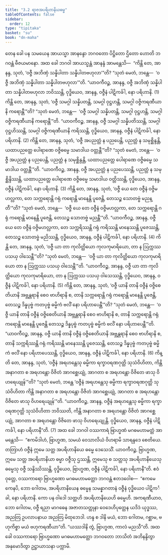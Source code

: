 ```yaml
---
title: "3.2 ရာဇအပရိဟာနိယဓမ္မ"
tableOfContents: false
sidebar:
  order: 12
type: "tipitaka"
basket: "su"
book: "dn-maha"
---
```



<DynamicBreadcrumb />

<Division number="134" book="dn-maha">

<Paragraph number="245" book="dn-maha">
တေန ခေါ ပန သမယေန အာယသ္မာ အာနန္ဒော ဘဂဝတော ပိဋ္ဌိတော ဌိတော ဟောတိ ဘဂဝန္တံ ဗီဇယမာနော. အထ ခေါ ဘဂဝါ အာယသ္မန္တံ အာနန္ဒံ အာမန္တေသိ—  “ကိန္တိ တေ, အာနန္ဒ, သုတံ, ‘ဝဇ္ဇီ အဘိဏှံ သန္နိပါတာ သန္နိပါတဗဟုလာ’”တိ? “သုတံ မေတံ, ဘန္တေ—  ‘ဝဇ္ဇီ အဘိဏှံ သန္နိပါတာ သန္နိပါတဗဟုလာ’”တိ. “ယာဝကီဝဉ္စ, အာနန္ဒ, ဝဇ္ဇီ အဘိဏှံ သန္နိပါတာ သန္နိပါတဗဟုလာ ဘဝိဿန္တိ, ဝုဒ္ဓိယေဝ, အာနန္ဒ, ဝဇ္ဇီနံ ပါဋိကင်္ခါ, နော ပရိဟာနိ. (1)
</Paragraph>

<Paragraph number="246" book="dn-maha">
ကိန္တိ တေ, အာနန္ဒ, သုတံ, ‘ဝဇ္ဇီ သမဂ္ဂါ သန္နိပတန္တိ, သမဂ္ဂါ ဝုဋ္ဌဟန္တိ, သမဂ္ဂါ ဝဇ္ဇိကရဏီယာနိ ကရောန္တီ’”တိ? “သုတံ မေတံ, ဘန္တေ—  ‘ဝဇ္ဇီ သမဂ္ဂါ သန္နိပတန္တိ, သမဂ္ဂါ ဝုဋ္ဌဟန္တိ, သမဂ္ဂါ ဝဇ္ဇိကရဏီယာနိ ကရောန္တီ’”တိ. “ယာဝကီဝဉ္စ, အာနန္ဒ, ဝဇ္ဇီ သမဂ္ဂါ သန္နိပတိဿန္တိ, သမဂ္ဂါ ဝုဋ္ဌဟိဿန္တိ, သမဂ္ဂါ ဝဇ္ဇိကရဏီယာနိ ကရိဿန္တိ, ဝုဒ္ဓိယေဝ, အာနန္ဒ, ဝဇ္ဇီနံ ပါဋိကင်္ခါ, နော ပရိဟာနိ. (2)
</Paragraph>

<Paragraph number="247" book="dn-maha">
ကိန္တိ တေ, အာနန္ဒ, သုတံ, ‘ဝဇ္ဇီ အပညတ္တံ န ပညပေန္တိ, ပညတ္တံ န သမုစ္ဆိန္ဒန္တိ, ယထာပညတ္တေ ပေါရာဏေ ဝဇ္ဇိဓမ္မေ သမာဒါယ ဝတ္တန္တီ’”တိ? “သုတံ မေတံ, ဘန္တေ—  ‘ဝဇ္ဇီ အပညတ္တံ န ပညပေန္တိ, ပညတ္တံ န သမုစ္ဆိန္ဒန္တိ, ယထာပညတ္တေ ပေါရာဏေ ဝဇ္ဇိဓမ္မေ သမာဒါယ ဝတ္တန္တီ’”တိ. “ယာဝကီဝဉ္စ, အာနန္ဒ, ဝဇ္ဇီ အပညတ္တံ န ပညပေဿန္တိ, ပညတ္တံ န သမုစ္ဆိန္ဒိဿန္တိ, ယထာပညတ္တေ ပေါရာဏေ ဝဇ္ဇိဓမ္မေ သမာဒါယ ဝတ္တိဿန္တိ, ဝုဒ္ဓိယေဝ, အာနန္ဒ, ဝဇ္ဇီနံ ပါဋိကင်္ခါ, နော ပရိဟာနိ. (3)
</Paragraph>

<Paragraph number="248" book="dn-maha">
ကိန္တိ တေ, အာနန္ဒ, သုတံ, ‘ဝဇ္ဇီ ယေ တေ ဝဇ္ဇီနံ ဝဇ္ဇိမဟလ္လကာ, တေ သက္ကရောန္တိ ဂရုံ ကရောန္တိ မာနေန္တိ ပူဇေန္တိ, တေသဉ္စ သောတဗ္ဗံ မညန္တီ’”တိ? “သုတံ မေတံ, ဘန္တေ—  ‘ဝဇ္ဇီ ယေ တေ ဝဇ္ဇီနံ ဝဇ္ဇိမဟလ္လကာ, တေ သက္ကရောန္တိ ဂရုံ ကရောန္တိ မာနေန္တိ ပူဇေန္တိ, တေသဉ္စ သောတဗ္ဗံ မညန္တီ’”တိ. “ယာဝကီဝဉ္စ, အာနန္ဒ, ဝဇ္ဇီ ယေ တေ ဝဇ္ဇီနံ ဝဇ္ဇိမဟလ္လကာ, တေ သက္ကရိဿန္တိ ဂရုံ ကရိဿန္တိ မာနေဿန္တိ ပူဇေဿန္တိ, တေသဉ္စ သောတဗ္ဗံ မညိဿန္တိ, ဝုဒ္ဓိယေဝ, အာနန္ဒ, ဝဇ္ဇီနံ ပါဋိကင်္ခါ, နော ပရိဟာနိ. (4)
</Paragraph>

<Paragraph number="249" book="dn-maha">
ကိန္တိ တေ, အာနန္ဒ, သုတံ, ‘ဝဇ္ဇီ ယာ တာ ကုလိတ္ထိယော ကုလကုမာရိယော, တာ န ဩက္ကဿ ပသယှ ဝါသေန္တီ’”တိ? “သုတံ မေတံ, ဘန္တေ—  ‘ဝဇ္ဇီ ယာ တာ ကုလိတ္ထိယော ကုလကုမာရိယော တာ န ဩက္ကဿ ပသယှ ဝါသေန္တီ’”တိ. “ယာဝကီဝဉ္စ, အာနန္ဒ, ဝဇ္ဇီ ယာ တာ ကုလိတ္ထိယော ကုလကုမာရိယော, တာ န ဩက္ကဿ ပသယှ ဝါသေဿန္တိ, ဝုဒ္ဓိယေဝ, အာနန္ဒ, ဝဇ္ဇီနံ ပါဋိကင်္ခါ, နော ပရိဟာနိ. (5)
</Paragraph>

<Paragraph number="250" book="dn-maha">
ကိန္တိ တေ, အာနန္ဒ, သုတံ, ‘ဝဇ္ဇီ ယာနိ တာနိ ဝဇ္ဇီနံ ဝဇ္ဇိစေတိယာနိ အဗ္ဘန္တရာနိ စေဝ ဗာဟိရာနိ စ, တာနိ သက္ကရောန္တိ ဂရုံ ကရောန္တိ မာနေန္တိ ပူဇေန္တိ, တေသဉ္စ ဒိန္နပုဗ္ဗံ ကတပုဗ္ဗံ ဓမ္မိကံ ဗလိံ နော ပရိဟာပေန္တီ’”တိ? “သုတံ မေတံ, ဘန္တေ—  ‘ဝဇ္ဇီ ယာနိ တာနိ ဝဇ္ဇီနံ ဝဇ္ဇိစေတိယာနိ အဗ္ဘန္တရာနိ စေဝ ဗာဟိရာနိ စ, တာနိ သက္ကရောန္တိ ဂရုံ ကရောန္တိ မာနေန္တိ ပူဇေန္တိ တေသဉ္စ ဒိန္နပုဗ္ဗံ ကတပုဗ္ဗံ ဓမ္မိကံ ဗလိံ နော ပရိဟာပေန္တီ’”တိ. “ယာဝကီဝဉ္စ, အာနန္ဒ, ဝဇ္ဇီ ယာနိ တာနိ ဝဇ္ဇီနံ ဝဇ္ဇိစေတိယာနိ အဗ္ဘန္တရာနိ စေဝ ဗာဟိရာနိ စ, တာနိ သက္ကရိဿန္တိ ဂရုံ ကရိဿန္တိ မာနေဿန္တိ ပူဇေဿန္တိ, တေသဉ္စ ဒိန္နပုဗ္ဗံ ကတပုဗ္ဗံ ဓမ္မိကံ ဗလိံ နော ပရိဟာပေဿန္တိ, ဝုဒ္ဓိယေဝ, အာနန္ဒ, ဝဇ္ဇီနံ ပါဋိကင်္ခါ, နော ပရိဟာနိ. (6)
</Paragraph>

<Paragraph number="251" book="dn-maha">
ကိန္တိ တေ, အာနန္ဒ, သုတံ, ‘ဝဇ္ဇီနံ အရဟန္တေသု ဓမ္မိကာ ရက္ခာဝရဏဂုတ္တိ သုသံဝိဟိတာ, ကိန္တိ အနာဂတာ စ အရဟန္တော ဝိဇိတံ အာဂစ္ဆေယျုံ, အာဂတာ စ အရဟန္တော ဝိဇိတေ ဖာသု ဝိဟရေယျုန်’”တိ? “သုတံ မေတံ, ဘန္တေ ‘ဝဇ္ဇီနံ အရဟန္တေသု ဓမ္မိကာ ရက္ခာဝရဏဂုတ္တိ သုသံဝိဟိတာ ကိန္တိ အနာဂတာ စ အရဟန္တော ဝိဇိတံ အာဂစ္ဆေယျုံ, အာဂတာ စ အရဟန္တော ဝိဇိတေ ဖာသု ဝိဟရေယျုန်’”တိ. “ယာဝကီဝဉ္စ, အာနန္ဒ, ဝဇ္ဇီနံ အရဟန္တေသု ဓမ္မိကာ ရက္ခာဝရဏဂုတ္တိ သုသံဝိဟိတာ ဘဝိဿတိ, ကိန္တိ အနာဂတာ စ အရဟန္တော ဝိဇိတံ အာဂစ္ဆေယျုံ, အာဂတာ စ အရဟန္တော ဝိဇိတေ ဖာသု ဝိဟရေယျုန္တိ. ဝုဒ္ဓိယေဝ, အာနန္ဒ, ဝဇ္ဇီနံ ပါဋိကင်္ခါ, နော ပရိဟာနီ”တိ. (7)
</Paragraph>

</Division>
<Division number="135" book="dn-maha">

<Paragraph number="252" book="dn-maha">
အထ ခေါ ဘဂဝါ ဝဿကာရံ ဗြာဟ္မဏံ မဂဓမဟာမတ္တံ အာမန္တေသိ—  “ဧကမိဒါဟံ, ဗြာဟ္မဏ, သမယံ ဝေသာလိယံ ဝိဟရာမိ သာရန္ဒဒေ စေတိယေ. တတြာဟံ ဝဇ္ဇီနံ ဣမေ သတ္တ အပရိဟာနိယေ ဓမ္မေ ဒေသေသိံ. ယာဝကီဝဉ္စ, ဗြာဟ္မဏ, ဣမေ သတ္တ အပရိဟာနိယာ ဓမ္မာ ဝဇ္ဇီသု ဌဿန္တိ, ဣမေသု စ သတ္တသု အပရိဟာနိယေသု ဓမ္မေသု ဝဇ္ဇီ သန္ဒိဿိဿန္တိ, ဝုဒ္ဓိယေဝ, ဗြာဟ္မဏ, ဝဇ္ဇီနံ ပါဋိကင်္ခါ, နော ပရိဟာနီ”တိ.
</Paragraph>

<Paragraph number="253" book="dn-maha">
ဧဝံ ဝုတ္တေ, ဝဿကာရော ဗြာဟ္မဏော မဂဓမဟာမတ္တော ဘဂဝန္တံ ဧတဒဝေါစ—  “ဧကမေကေနပိ, ဘော ဂေါတမ, အပရိဟာနိယေန ဓမ္မေန သမန္နာဂတာနံ ဝဇ္ဇီနံ ဝုဒ္ဓိယေဝ ပါဋိကင်္ခါ, နော ပရိဟာနိ. ကော ပန ဝါဒေါ သတ္တဟိ အပရိဟာနိယေဟိ ဓမ္မေဟိ. အကရဏီယာဝ, ဘော ဂေါတမ, ဝဇ္ဇီ ရညာ မာဂဓေန အဇာတသတ္တုနာ ဝေဒေဟိပုတ္တေန ယဒိဒံ ယုဒ္ဓဿ, အညတြ ဥပလာပနာယ အညတြ မိထုဘေဒါ. ဟန္ဒ စ ဒါနိ မယံ, ဘော ဂေါတမ, ဂစ္ဆာမ, ဗဟုကိစ္စာ မယံ ဗဟုကရဏီယာ”တိ. “ယဿဒါနိ တွံ, ဗြာဟ္မဏ, ကာလံ မညသီ”တိ. အထ ခေါ ဝဿကာရော ဗြာဟ္မဏော မဂဓမဟာမတ္တော ဘဂဝတော ဘာသိတံ အဘိနန္ဒိတွာ အနုမောဒိတွာ ဥဋ္ဌာယာသနာ ပက္ကာမိ.
</Paragraph>
</Division>